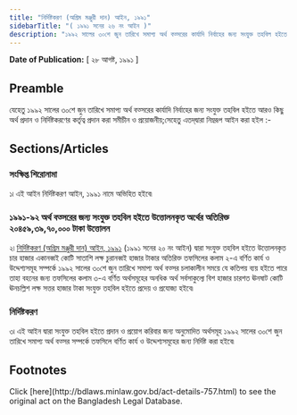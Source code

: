 ```yaml
---
title: "নির্দিষ্টকরণ (অগ্রিম মঞ্জুরী দান) আইন, ১৯৯১"
sidebarTitle: "( ১৯৯১ সনের ২৬ নং আইন )"
description: "১৯৯২ সালের ৩০শে জুন তারিখে সমাপ্য অর্থ বত্সরের কার্যাদি নির্বাহের জন্য সংযুক্ত তহবিল হইতে আরও কিছু অর্থ প্রদান ও নির্দিষ্টকরণের কর্তৃত্ব প্রদানের জন্য প্রণীত আইন৷"
---
```


**Date of Publication:** [ ২৮ আগষ্ট, ১৯৯১ ]

## Preamble

যেহেতু ১৯৯২ সালের ৩০শে জুন তারিখে সমাপ্য অর্থ বত্সরের কার্যাদি নির্বাহের জন্য সংযুক্ত তহবিল হইতে আরও কিছু অর্থ প্রদান ও নির্দিষ্টকরণের কর্তৃত্ব প্রদান করা সমীচীন ও প্রয়োজনীয়;সেহেতু এতদ্‌দ্বারা নিম্নরূপ আইন করা হইল :-

## Sections/Articles

### সংক্ষিপ্ত শিরোনামা

১৷ এই আইন নির্দিষ্টকরণ আইন, ১৯৯১ নামে অভিহিত হইবে৷

### ১৯৯১-৯২ অর্থ বত্সরের জন্য সংযুক্ত তহবিল হইতে উত্তোলনকৃত অর্থের অতিরিক্ত ২০৪৫৯,৩৯,৭০,০০০ টাকা উত্তোলন

২৷ [নির্দিষ্টকরণ (অগ্রিম মঞ্জুরী দান) আইন, ১৯৯১](/laws/volume-29/act-757 "নির্দিষ্টকরণ (অগ্রিম মঞ্জুরী দান) আইন, ১৯৯১") (১৯৯১ সনের ২০ নং আইন) দ্বারা সংযুক্ত তহবিল হইতে উত্তোলনকৃত চার হাজার একানব্বই কোটি সাতাশি লক্ষ চুরানব্বই হাজার টাকার অতিরিক্ত তফসিলের কলাম ২-এ বর্ণিত কার্য ও উদ্দেশ্যসমূহ সম্পর্কে ১৯৯২ সালের ৩০শে জুন তারিখে সমাপ্য অর্থ বত্সর চলাকালীন সময়ে যে কতিপয় ব্যয় হইতে পারে তাহা বহনের জন্য তফসিলের কলাম ৩-এ বর্ণিত অর্থসমূহের অনধিক অর্থ সর্বসাকুল্যে বিশ হাজার চারশত ঊনষাট কোটি ঊনচল্লিশ লক্ষ সত্তর হাজার টাকা সংযুক্ত তহবিল হইতে প্রদেয় ও প্রযোজ্য হইবে৷

### নির্দিষ্টকরণ

৩৷ এই আইন দ্বারা সংযুক্ত তহবিল হইতে প্রদান ও প্রয়োগ করিবার জন্য অনুমোদিত অর্থসমূহ ১৯৯২ সালের ৩০শে জুন তারিখে সমাপ্য অর্থ বত্সর সম্পর্কে তফসিলে বর্ণিত কার্য ও উদ্দেশ্যসমূহের জন্য নির্দিষ্ট করা হইবে৷

## Footnotes

<Note>
  Click [here](http://bdlaws.minlaw.gov.bd/act-details-757.html) to see the original act on the Bangladesh Legal Database.
</Note>
